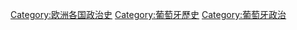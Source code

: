 [[Category:欧洲各国政治史|Category:欧洲各国政治史]]
[[Category:葡萄牙歷史|Category:葡萄牙歷史]]
[[Category:葡萄牙政治|Category:葡萄牙政治]]
